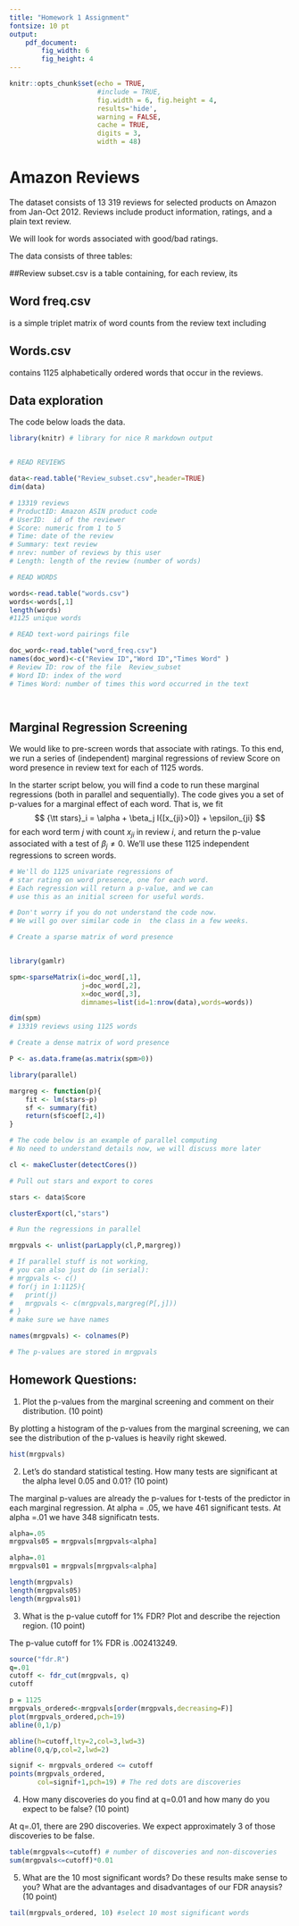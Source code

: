 ```yaml
---
title: "Homework 1 Assignment"
fontsize: 10 pt
output: 
    pdf_document:
        fig_width: 6
        fig_height: 4
---
```


```r
knitr::opts_chunk$set(echo = TRUE, 
                      #include = TRUE, 
                      fig.width = 6, fig.height = 4,
                      results='hide',
                      warning = FALSE,
                      cache = TRUE,
                      digits = 3,
                      width = 48) 
```

# Amazon Reviews

The dataset consists of 13 319 reviews for selected products on Amazon from Jan-Oct 2012.  Reviews include product information, ratings, and a plain text review. 

We will look for words associated with good/bad ratings.


The data consists of three tables:

##Review subset.csv
is a table containing, for each review, its 
\begin{itemize}
\item ProductId: Amazon ASIN product code
\item UserId: ID of the reviewer
\item Score: numeric 1-5 (the number of stars)
\item Time: date of the review
\item Summary: review summary in words
\item Nrev: number of reviews by the user
\item Length: number of words in the review
\item Prod Category: Amazon product category 
\item Prod Group: Amazon product group
\end{itemize}
## Word freq.csv
is a simple triplet matrix of word counts from the review text including 
\begin{itemize}
\item Review ID: the row index of Review subset.csv
\item Word ID: the row index of words.csv
\item Times Word: how many times the word occurred in the review
\end{itemize}
## Words.csv
contains 1125 alphabetically ordered words that occur in the reviews. 

\clearpage


## Data exploration

The code below loads the data.

```r

library(knitr) # library for nice R markdown output


# READ REVIEWS

data<-read.table("Review_subset.csv",header=TRUE)
dim(data)

# 13319 reviews
# ProductID: Amazon ASIN product code
# UserID:  id of the reviewer
# Score: numeric from 1 to 5
# Time: date of the review
# Summary: text review
# nrev: number of reviews by this user
# Length: length of the review (number of words)

# READ WORDS

words<-read.table("words.csv")
words<-words[,1]
length(words)
#1125 unique words

# READ text-word pairings file

doc_word<-read.table("word_freq.csv")
names(doc_word)<-c("Review ID","Word ID","Times Word" )
# Review ID: row of the file  Review_subset
# Word ID: index of the word
# Times Word: number of times this word occurred in the text




```

## Marginal Regression Screening

We would like to pre-screen words that associate with ratings. To this end,  we run a series of (independent)
marginal regressions  of review Score on word presence  in review text for each of  1125 words. 

In the starter script below, you  will find a code to run these marginal regressions (both in parallel and sequentially). The code gives you a set of p-values for a marginal effect of each word. That is, we fit
$$
{\tt stars}_i = \alpha + \beta_j I{[x_{ji}>0]} + \epsilon_{ji}
$$
for each word term $j$ with count $x_{ji}$ in review $i$, and return the p-value associated with a test of $\beta_{j}\neq0$. We'll use these 1125 independent regressions to screen words.


```r

# We'll do 1125 univariate regressions of 
# star rating on word presence, one for each word.
# Each regression will return a p-value, and we can
# use this as an initial screen for useful words.

# Don't worry if you do not understand the code now.
# We will go over similar code in  the class in a few weeks.

# Create a sparse matrix of word presence


library(gamlr)

spm<-sparseMatrix(i=doc_word[,1],
                  j=doc_word[,2],
                  x=doc_word[,3],
                  dimnames=list(id=1:nrow(data),words=words))

dim(spm)
# 13319 reviews using 1125 words

# Create a dense matrix of word presence

P <- as.data.frame(as.matrix(spm>0))

library(parallel)

margreg <- function(p){
	fit <- lm(stars~p)
	sf <- summary(fit)
	return(sf$coef[2,4]) 
}

# The code below is an example of parallel computing
# No need to understand details now, we will discuss more later

cl <- makeCluster(detectCores())

# Pull out stars and export to cores

stars <- data$Score

clusterExport(cl,"stars") 

# Run the regressions in parallel

mrgpvals <- unlist(parLapply(cl,P,margreg))

# If parallel stuff is not working, 
# you can also just do (in serial):
# mrgpvals <- c()
# for(j in 1:1125){
# 	print(j)
# 	mrgpvals <- c(mrgpvals,margreg(P[,j]))
# }
# make sure we have names

names(mrgpvals) <- colnames(P)

# The p-values are stored in mrgpvals 


```



## Homework Questions:

(1) Plot the p-values from the marginal screening and comment on their distribution.
(10 point)

By plotting a histogram of the p-values from the marginal screening, we can see the distribution of the p-values is heavily right skewed.
```r
hist(mrgpvals)
```

(2) Let's do standard statistical testing. How many tests are significant at the alpha level 0.05 and 0.01?
(10 point)

The marginal p-values are already the p-values for t-tests of the predictor in each marginal regression. At alpha = .05, we have 461 significant tests. At alpha =.01 we have 348 significatn tests.

```r
alpha=.05
mrgpvals05 = mrgpvals[mrgpvals<alpha]

alpha=.01
mrgpvals01 = mrgpvals[mrgpvals<alpha]

length(mrgpvals)
length(mrgpvals05)
length(mrgpvals01)
```

(3) What is the p-value cutoff for 1% FDR? Plot and describe the rejection region.
(10 point)

The p-value cutoff for 1% FDR is .002413249. 

```r
source("fdr.R")
q=.01
cutoff <- fdr_cut(mrgpvals, q)
cutoff

p = 1125
mrgpvals_ordered<-mrgpvals[order(mrgpvals,decreasing=F)]
plot(mrgpvals_ordered,pch=19)
abline(0,1/p)

abline(h=cutoff,lty=2,col=3,lwd=3)
abline(0,q/p,col=2,lwd=2)

signif <- mrgpvals_ordered <= cutoff  
points(mrgpvals_ordered,
	   col=signif+1,pch=19) # The red dots are discoveries
```

(4) How many discoveries do you find at q=0.01 and how many do you expect to be false?
(10 point)

At q=.01, there are 290 discoveries. We expect approximately 3 of those discoveries to be false. 

```r
table(mrgpvals<=cutoff) # number of discoveries and non-discoveries
sum(mrgpvals<=cutoff)*0.01
```

(5) What are the 10 most significant words? Do these results make sense to you? What are the advantages and disadvantages of our FDR anaysis?
(10 point)

```r
tail(mrgpvals_ordered, 10) #select 10 most significant words
```


